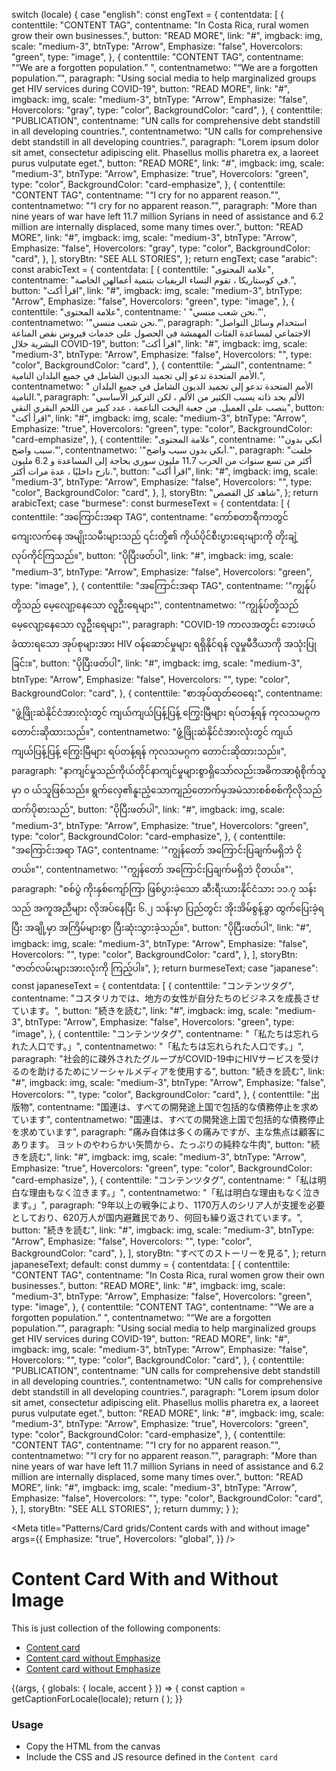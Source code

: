 
  switch (locale) {
    case "english":
      const engText = {
        contentdata: [
          {
            contenttile: "CONTENT TAG",
            contentname:
              "In Costa Rica, rural women grow their own businesses.",
            button: "READ MORE",
            link: "#",
            imgback: img,
            scale: "medium-3",
            btnType: "Arrow",
            Emphasize: "false",
            Hovercolors: "green",
            type: "image",
          },
          {
            contenttile: "CONTENT TAG",
            contentname: "“We are a forgotten population.” ",
            contentnametwo: "“We are a forgotten population.”",
            paragraph:
              "Using social media to help marginalized groups get HIV services during COVID-19",
            button: "READ MORE",
            link: "#",
            imgback: img,
            scale: "medium-3",
            btnType: "Arrow",
            Emphasize: "false",
            Hovercolors: "gray",
            type: "color",
            BackgroundColor: "card",
          },
          {
            contenttile: "PUBLICATION",
            contentname:
              "UN calls for comprehensive debt standstill in all developing countries.",
            contentnametwo:
              "UN calls for comprehensive debt standstill in all developing countries.",
            paragraph:
              "Lorem ipsum dolor sit amet, consectetur adipiscing elit. Phasellus mollis pharetra ex, a laoreet purus vulputate eget.",
            button: "READ MORE",
            link: "#",
            imgback: img,
            scale: "medium-3",
            btnType: "Arrow",
            Emphasize: "true",
            Hovercolors: "green",
            type: "color",
            BackgroundColor: "card-emphasize",
          },
          {
            contenttile: "CONTENT TAG",
            contentname: "“I cry for no apparent reason.”",
            contentnametwo: "“I cry for no apparent reason.”",
            paragraph:
              "More than nine years of war have left 11.7 million Syrians in need of assistance and 6.2 million are internally displaced, some many times over.",
            button: "READ MORE",
            link: "#",
            imgback: img,
            scale: "medium-3",
            btnType: "Arrow",
            Emphasize: "false",
            Hovercolors: "gray",
            type: "color",
            BackgroundColor: "card",
          },
        ],
        storyBtn: "SEE ALL STORIES",
      };
      return engText;
    case "arabic":
      const arabicText = {
        contentdata: [
          {
            contenttile: "علامة المحتوى",
            contentname:
              "في كوستاريكا ، تقوم النساء الريفيات بتنمية أعمالهن الخاصة.",
            button: "اقرأ أكث",
            link: "#",
            imgback: img,
            scale: "medium-3",
            btnType: "Arrow",
            Emphasize: "false",
            Hovercolors: "green",
            type: "image",
          },
          {
            contenttile: "علامة المحتوى",
            contentname: ' "نحن شعب منسي."',
            contentnametwo: '"نحن شعب منسي."',
            paragraph:
              "استخدام وسائل التواصل الاجتماعي لمساعدة الفئات المهمشة في الحصول على خدمات فيروس نقص المناعة البشرية خلال COVID-19",
            button: "اقرأ أكث",
            link: "#",
            imgback: img,
            scale: "medium-3",
            btnType: "Arrow",
            Emphasize: "false",
            Hovercolors: "",
            type: "color",
            BackgroundColor: "card",
          },
          {
            contenttile: "النشر",
            contentname:
              " الأمم المتحدة تدعو إلى تجميد الديون الشامل في جميع البلدان النامية.",
            contentnametwo:
              " الأمم المتحدة تدعو إلى تجميد الديون الشامل في جميع البلدان النامية.",
            paragraph:
              "الألم بحد ذاته يسبب الكثير من الألم ، لكن التركيز الأساسي ينصب على العميل. من جعبة اليخت الناعمة ، عدد كبير من اللحم البقري النقي",
            button: "اقرأ أكث",
            link: "#",
            imgback: img,
            scale: "medium-3",
            btnType: "Arrow",
            Emphasize: "true",
            Hovercolors: "green",
            type: "color",
            BackgroundColor: "card-emphasize",
          },
          {
            contenttile: "علامة المحتوى",
            contentname: '"أبكي بدون سبب واضح."',
            contentnametwo: '"أبكي بدون سبب واضح."',
            paragraph:
              "خلفت أكثر من تسع سنوات من الحرب 11.7 مليون سوري بحاجة إلى المساعدة و 6.2 مليون نازح داخليًا ، عدة مرات أكثر.",
            button: "اقرأ أكث",
            link: "#",
            imgback: img,
            scale: "medium-3",
            btnType: "Arrow",
            Emphasize: "false",
            Hovercolors: "",
            type: "color",
            BackgroundColor: "card",
          },
        ],
        storyBtn: "شاهد كل القصص",
      };
      return arabicText;
    case "burmese":
      const burmeseText = {
        contentdata: [
          {
            contenttile: "အကြောင်းအရာ TAG",
            contentname:
              "ကော်စတာရီကာတွင် ကျေးလက်နေ အမျိုးသမီးများသည် ၎င်းတို့၏ ကိုယ်ပိုင်စီးပွားရေးများကို တိုးချဲ့လုပ်ကိုင်ကြသည်။",
            button: "ပိုပြီးဖတ်ပါ",
            link: "#",
            imgback: img,
            scale: "medium-3",
            btnType: "Arrow",
            Emphasize: "false",
            Hovercolors: "green",
            type: "image",
          },
          {
            contenttile: "အကြောင်းအရာ TAG",
            contentname: '"ကျွန်ုပ်တို့သည် မေ့လျော့နေသော လူဦးရေများ"',
            contentnametwo: '"ကျွန်ုပ်တို့သည် မေ့လျော့နေသော လူဦးရေများ"',
            paragraph:
              "COVID-19 ကာလအတွင်း ဘေးဖယ်ခံထားရသော အုပ်စုများအား HIV ဝန်ဆောင်မှုများ ရရှိနိုင်ရန် လူမှုမီဒီယာကို အသုံးပြုခြင်း။",
            button: "ပိုပြီးဖတ်ပါ",
            link: "#",
            imgback: img,
            scale: "medium-3",
            btnType: "Arrow",
            Emphasize: "false",
            Hovercolors: "",
            type: "color",
            BackgroundColor: "card",
          },
          {
            contenttile: "စာအုပ်ထုတ်ဝေရေး",
            contentname:
              "ဖွံ့ဖြိုးဆဲနိုင်ငံအားလုံးတွင် ကျယ်ကျယ်ပြန့်ပြန့် ကြွေးမြီများ ရပ်တန့်ရန် ကုလသမဂ္ဂက တောင်းဆိုထားသည်။",
            contentnametwo:
              "ဖွံ့ဖြိုးဆဲနိုင်ငံအားလုံးတွင် ကျယ်ကျယ်ပြန့်ပြန့် ကြွေးမြီများ ရပ်တန့်ရန် ကုလသမဂ္ဂက တောင်းဆိုထားသည်။",
            paragraph:
              "နာကျင်မှုသည်ကိုယ်တိုင်နာကျင်မှုများစွာရှိသော်လည်းအဓိကအာရုံစိုက်သူမှာ ၀ ယ်သူဖြစ်သည်။ ရွက်လှေ၏နူးညံ့သောကျည်တောက်မှအမဲသားစစ်စစ်ကိုလိုသည်ထက်ပိုစားသည်",
            button: "ပိုပြီးဖတ်ပါ",
            link: "#",
            imgback: img,
            scale: "medium-3",
            btnType: "Arrow",
            Emphasize: "true",
            Hovercolors: "green",
            type: "color",
            BackgroundColor: "card-emphasize",
          },
          {
            contenttile: "အကြောင်းအရာ TAG",
            contentname: '"ကျွန်တော် အကြောင်းပြချက်မရှိဘဲ ငိုတယ်။"',
            contentnametwo: '"ကျွန်တော် အကြောင်းပြချက်မရှိဘဲ ငိုတယ်။"',
            paragraph:
              "စစ်ပွဲ ကိုးနှစ်ကျော်ကြာ ဖြစ်ပွားခဲ့သော ဆီးရီးယားနိုင်ငံသား ၁၁.၇ သန်းသည် အကူအညီများ လိုအပ်နေပြီး ၆.၂ သန်းမှာ ပြည်တွင်း အိုးအိမ်စွန့်ခွာ ထွက်ပြေးခဲ့ရပြီး အချို့မှာ အကြိမ်များစွာ ပြီးဆုံးသွားခဲ့သည်။",
            button: "ပိုပြီးဖတ်ပါ",
            link: "#",
            imgback: img,
            scale: "medium-3",
            btnType: "Arrow",
            Emphasize: "false",
            Hovercolors: "",
            type: "color",
            BackgroundColor: "card",
          },
        ],
        storyBtn: "ဇာတ်လမ်းများအားလုံးကို ကြည့်ပါ။",
      };
      return burmeseText;
    case "japanese":
      const japaneseText = {
        contentdata: [
          {
            contenttile: "コンテンツタグ",
            contentname:
              "コスタリカでは、地方の女性が自分たちのビジネスを成長させています。",
            button: "続きを読む",
            link: "#",
            imgback: img,
            scale: "medium-3",
            btnType: "Arrow",
            Emphasize: "false",
            Hovercolors: "green",
            type: "image",
          },
          {
            contenttile: "コンテンツタグ",
            contentname: "「私たちは忘れられた人口です。」",
            contentnametwo: "「私たちは忘れられた人口です。」",
            paragraph:
              "社会的に疎外されたグループがCOVID-19中にHIVサービスを受けるのを助けるためにソーシャルメディアを使用する",
            button: "続きを読む",
            link: "#",
            imgback: img,
            scale: "medium-3",
            btnType: "Arrow",
            Emphasize: "false",
            Hovercolors: "",
            type: "color",
            BackgroundColor: "card",
          },
          {
            contenttile: "出版物",
            contentname:
              "国連は、すべての開発途上国で包括的な債務停止を求めています",
            contentnametwo:
              "国連は、すべての開発途上国で包括的な債務停止を求めています",
            paragraph:
              "痛み自体は多くの痛みですが、主な焦点は顧客にあります。 ヨットのやわらかい矢筒から、たっぷりの純粋な牛肉",
            button: "続きを読む",
            link: "#",
            imgback: img,
            scale: "medium-3",
            btnType: "Arrow",
            Emphasize: "true",
            Hovercolors: "green",
            type: "color",
            BackgroundColor: "card-emphasize",
          },
          {
            contenttile: "コンテンツタグ",
            contentname: "「私は明白な理由もなく泣きます。」",
            contentnametwo: "「私は明白な理由もなく泣きます。」",
            paragraph:
              "9年以上の戦争により、1170万人のシリア人が支援を必要としており、620万人が国内避難民であり、何回も繰り返されています。",
            button: "続きを読む",
            link: "#",
            imgback: img,
            scale: "medium-3",
            btnType: "Arrow",
            Emphasize: "false",
            Hovercolors: "",
            type: "color",
            BackgroundColor: "card",
          },
        ],
        storyBtn: "すべてのストーリーを見る",
      };
      return japaneseText;
    default:
      const dummy = {
        contentdata: [
          {
            contenttile: "CONTENT TAG",
            contentname:
              "In Costa Rica, rural women grow their own businesses.",
            button: "READ MORE",
            link: "#",
            imgback: img,
            scale: "medium-3",
            btnType: "Arrow",
            Emphasize: "false",
            Hovercolors: "green",
            type: "image",
          },
          {
            contenttile: "CONTENT TAG",
            contentname: "“We are a forgotten population.” ",
            contentnametwo: "“We are a forgotten population.”",
            paragraph:
              "Using social media to help marginalized groups get HIV services during COVID-19",
            button: "READ MORE",
            link: "#",
            imgback: img,
            scale: "medium-3",
            btnType: "Arrow",
            Emphasize: "false",
            Hovercolors: "",
            type: "color",
            BackgroundColor: "card",
          },
          {
            contenttile: "PUBLICATION",
            contentname:
              "UN calls for comprehensive debt standstill in all developing countries.",
            contentnametwo:
              "UN calls for comprehensive debt standstill in all developing countries.",
            paragraph:
              "Lorem ipsum dolor sit amet, consectetur adipiscing elit. Phasellus mollis pharetra ex, a laoreet purus vulputate eget.",
            button: "READ MORE",
            link: "#",
            imgback: img,
            scale: "medium-3",
            btnType: "Arrow",
            Emphasize: "true",
            Hovercolors: "green",
            type: "color",
            BackgroundColor: "card-emphasize",
          },
          {
            contenttile: "CONTENT TAG",
            contentname: "“I cry for no apparent reason.”",
            contentnametwo: "“I cry for no apparent reason.”",
            paragraph:
              "More than nine years of war have left 11.7 million Syrians in need of assistance and 6.2 million are internally displaced, some many times over.",
            button: "READ MORE",
            link: "#",
            imgback: img,
            scale: "medium-3",
            btnType: "Arrow",
            Emphasize: "false",
            Hovercolors: "",
            type: "color",
            BackgroundColor: "card",
          },
        ],
        storyBtn: "SEE ALL STORIES",
      };
      return dummy;
  }
};

<Meta
  title="Patterns/Card grids/Content cards with and without image"
  args={{
    Emphasize: "true",
    Hovercolors: "global",
  }}
/>

# Content Card With and Without Image

This is just collection of the following components:

- [Content card](/docs/components-ui-components-cards-content-card-with-image--with-image)
- [Content card without Emphasize](/docs/components-ui-components-cards-content-card-without-image--without-emphasize)
- [Content card without Emphasize](/story/components-ui-components-cards-content-card-without-image--with-emphasize)

<Canvas>
  <Story name="Content cards with and without image">
    {(args, { globals: { locale, accent } }) => {
      const caption = getCaptionForLocale(locale);
      return (
        <ContentCardWithAndWithoutImage
          data={caption.contentdata}
          storyBtn={caption.storyBtn}
          dataViewport="false"
          {...args}
        ></ContentCardWithAndWithoutImage>
      );
    }}
  </Story>
</Canvas>

###

### Usage

- Copy the HTML from the canvas
- Include the CSS and JS resource defined in the `Content card`

